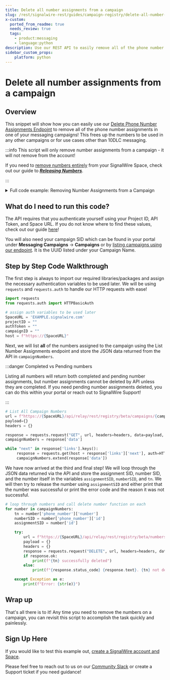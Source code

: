 ```yaml
---
title: Delete all number assignments from a campaign
slug: /rest/signalwire-rest/guides/campaign-registry/delete-all-number-assignments
x-custom:
  ported_from_readme: true
  needs_review: true
  tags:
    - product:messaging
    - language:python
description: Use our REST API to easily remove all of the phone number assignments in your messaging campaign
sidebar_custom_props:
    platform: python
---
```


# Delete all number assignments from a campaign

## Overview

This snippet will show how you can easily use our [Delete Phone Number Assignments Endpoint](/rest/signalwire-rest/endpoints/space/delete-number-assignment) to remove all of the phone number assignments in one of your messaging campaigns! This frees up the numbers to be used in any other campaigns or for use cases other than 10DLC messaging.


:::info This script will only remove number assignments from a campaign - it will not remove from the account!

If you need to [remove numbers entirely](/rest/signalwire-rest/endpoints/space/release-phone-number) from your SignalWire Space, check out our guide to _**[Releasing Numbers](/platform/phone-numbers/guides/releasing-dids)**_.

:::


<details>
  <summary>Full code example: Removing Number Assignments from a Campaign</summary>

```python
import requests
from requests.auth import HTTPBasicAuth

SpaceURL = 'EXAMPLE.signalwire.com'
projectID = ""
authToken = ""
campaignID = ""
host = f"https://{SpaceURL}"

url = f"https://{SpaceURL}/api/relay/rest/registry/beta/campaigns/{campaignID}/numbers?page_size=1000"
payload={}
headers = {}

response = requests.request("GET", url, headers=headers, data=payload, auth=HTTPBasicAuth(projectID, authToken)).json()
campaignNumbers = response['data']

while "next" in response['links'].keys():
     response = requests.get(host + response['links']['next'], auth=HTTPBasicAuth(projectID, authToken)).json()
     campaignNumbers.extend(response['data'])

for number in campaignNumbers:
    tn = number['phone_number']['number']
    numberSID = number['phone_number']['id']
    assignmentSID = number['id']

    try:
        url = f"https://{SpaceURL}/api/relay/rest/registry/beta/numbers/{assignmentSID}"
        payload = {}
        headers = {}
        response = requests.request("DELETE", url, headers=headers, data=payload, auth=HTTPBasicAuth(projectID, authToken))
        if response.ok:
            print(f"{tn} successfully deleted")
        else:
            print(f"{response.status_code} {response.text}. {tn} not deleted.")

    except Exception as e:
        print(f"Error: {str(e)}")
```

</details>

What do I need to run this code?
--------------------------------

The API requires that you authenticate yourself using your Project ID, API Token, and Space URL. If you do not know where to find these values, check out our guide [here](/platform/dashboard/get-started/explore#api)!

You will also need your campaign SID which can be found in your portal under **Messaging Campaigns** -> **Campaigns** or by [listing campaigns using our endpoint](/rest/signalwire-rest/endpoints/space/list-campaigns).
It is the UUID listed under your Campaign Name.

Step by Step Code Walkthrough
-----------------------------

The first step is always to import our required libraries/packages and assign the necessary authentication variables to be used later. We will be using `requests` and `requests.auth` to handle our HTTP requests with ease! 

```python
import requests
from requests.auth import HTTPBasicAuth

# assign auth variables to be used later
SpaceURL = 'EXAMPLE.signalwire.com'
projectID = ""
authToken = ""
campaignID = ""
host = f"https://{SpaceURL}"
```

Next, we will list **all** of the numbers assigned to the campaign using the List Number Assignments endpoint and store the JSON data returned from the API in `campaignNumbers`. 


:::danger Completed vs Pending numbers

Listing all numbers will return both completed and pending number assignments, but number assignments cannot be deleted by API unless they are completed. If you need pending number assignments deleted, you can do this within your portal or reach out to SignalWire Support!

:::

```python
# List All Campaign Numbers
url = f"https://{SpaceURL}/api/relay/rest/registry/beta/campaigns/{campaignID}/numbers?page_size=1000"
payload={}
headers = {}

response = requests.request("GET", url, headers=headers, data=payload, auth=HTTPBasicAuth(projectID, authToken)).json()
campaignNumbers = response['data']

while "next" in response['links'].keys():
     response = requests.get(host + response['links']['next'], auth=HTTPBasicAuth(projectID, authToken)).json()
     campaignNumbers.extend(response['data'])
```

We have now arrived at the third and final step! We will loop through the JSON data returned via the API and store the assignment SID, number SID, and the number itself in the variables `assignmentSID`, `numberSID`, and `tn`. We will then try to release the number using `assignmentSID` and either print that the number was successful or print the error code and the reason it was not successful. 

```python
# loop through numbers and call delete number function on each
for number in campaignNumbers:
    tn = number['phone_number']['number']
    numberSID = number['phone_number']['id']
    assignmentSID = number['id']

    try:
        url = f"https://{SpaceURL}/api/relay/rest/registry/beta/numbers/{assignmentSID}"
        payload = {}
        headers = {}
        response = requests.request("DELETE", url, headers=headers, data=payload, auth=HTTPBasicAuth(projectID, authToken))
        if response.ok:
            print(f"{tn} successfully deleted")
        else:
            print(f"{response.status_code} {response.text}. {tn} not deleted.")

    except Exception as e:
        print(f"Error: {str(e)}")
```

Wrap up
-------

That's all there is to it! Any time you need to remove the numbers on a campaign, you can revisit this script to accomplish the task quickly and painlessly. 

Sign Up Here
------------

If you would like to test this example out, [create a SignalWire account and Space](https://m.signalwire.com/signups/new?s=1).

Please feel free to reach out to us on our [Community Slack](https://signalwire.community/) or create a Support ticket if you need guidance!
